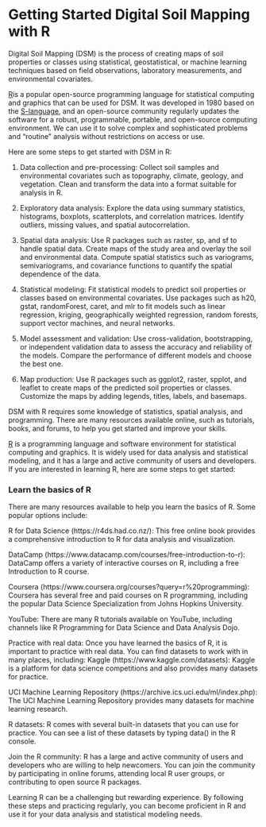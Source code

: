 # Getting Started Digital Soil Mapping with R {.unnumbered}

Digital Soil Mapping (DSM) is the process of creating maps of soil properties or classes using statistical, geostatistical, or machine learning techniques based on field observations, laboratory measurements, and environmental covariates.  

[R](https://www.r-project.org/)is a popular open-source programming language for statistical computing and graphics that can be used for DSM.  It was developed in 1980 based on the [S-language](https://en.wikipedia.org/wiki/S_(programming_language)), and an open-source community regularly updates the software for a robust, programmable, portable, and open-source computing environment. We can use it to solve complex and sophisticated problems and "routine" analysis without restrictions on access or use.


Here are some steps to get started with DSM in R:

1. Data collection and pre-processing: Collect soil samples and environmental covariates such as topography, climate, geology, and vegetation. Clean and transform the data into a format suitable for analysis in R.

2. Exploratory data analysis: Explore the data using summary statistics, histograms, boxplots, scatterplots, and correlation matrices. Identify outliers, missing values, and spatial autocorrelation.

3. Spatial data analysis: Use R packages such as raster, sp, and sf to handle spatial data. Create maps of the study area and overlay the soil and environmental data. Compute spatial statistics such as variograms, semivariograms, and covariance functions to quantify the spatial dependence of the data.

4. Statistical modeling: Fit statistical models to predict soil properties or classes based on environmental covariates. Use packages such as h20, gstat, randomForest, caret, and mlr to fit models such as linear regression, kriging, geographically weighted regression, random forests, support vector machines, and neural networks.

5. Model assessment and validation: Use cross-validation, bootstrapping, or independent validation data to assess the accuracy and reliability of the models. Compare the performance of different models and choose the best one.

6. Map production: Use R packages such as ggplot2, raster, spplot, and leaflet to create maps of the predicted soil properties or classes. Customize the maps by adding legends, titles, labels, and basemaps.

DSM with R requires some knowledge of statistics, spatial analysis, and programming. There are many resources available online, such as tutorials, books, and forums, to help you get started and improve your skills.

[R](https://www.r-project.org/) is a programming language and software environment for statistical computing and graphics. It is widely used for data analysis and statistical modeling, and it has a large and active community of users and developers. If you are interested in learning R, here are some steps to get started:

### Learn the basics of R

There are many resources available to help you learn the basics of R. Some popular options include:

R for Data Science (https://r4ds.had.co.nz/): This free online book provides a comprehensive introduction to R for data analysis and visualization.

DataCamp (https://www.datacamp.com/courses/free-introduction-to-r): DataCamp offers a variety of interactive courses on R, including a free Introduction to R course.

Coursera (https://www.coursera.org/courses?query=r%20programming): Coursera has several free and paid courses on R programming, including the popular Data Science Specialization from Johns Hopkins University.

YouTube: There are many R tutorials available on YouTube, including channels like R Programming for Data Science and Data Analysis Dojo.

Practice with real data: Once you have learned the basics of R, it is important to practice with real data. You can find datasets to work with in many places, including:
Kaggle (https://www.kaggle.com/datasets): Kaggle is a platform for data science competitions and also provides many datasets for practice.

UCI Machine Learning Repository (https://archive.ics.uci.edu/ml/index.php): The UCI Machine Learning Repository provides many datasets for machine learning research.

R datasets: R comes with several built-in datasets that you can use for practice. You can see a list of these datasets by typing data() in the R console.

Join the R community: R has a large and active community of users and developers who are willing to help newcomers. You can join the community by participating in online forums, attending local R user groups, or contributing to open source R packages.

Learning R can be a challenging but rewarding experience. By following these steps and practicing regularly, you can become proficient in R and use it for your data analysis and statistical modeling needs.



